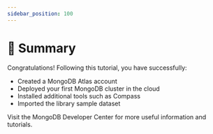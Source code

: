 ```yaml
---
sidebar_position: 100
---
```




# 🎯 Summary

Congratulations! Following this tutorial, you have successfully:
* Created a MongoDB Atlas account
* Deployed your first MongoDB cluster in the cloud
* Installed additional tools such as Compass
* Imported the library sample dataset

Visit the <Link to="https://mongodb.com/developer/">MongoDB Developer Center</Link> for more useful information and tutorials.
